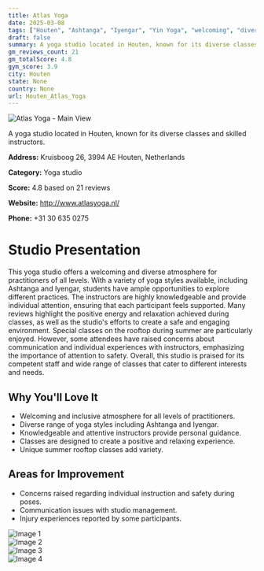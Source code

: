 ```yaml
---
title: Atlas Yoga
date: 2025-03-08
tags: ["Houten", "Ashtanga", "Iyengar", "Yin Yoga", "welcoming", "diverse", "Houten"]  
draft: false
summary: A yoga studio located in Houten, known for its diverse classes and skilled instructors.
gm_reviews_count: 21
gm_totalScore: 4.8
gym_score: 3.9
city: Houten
state: None
country: None
url: Houten_Atlas_Yoga
---
```


<div className="aspect-[16/9] relative my-8">
  <img 
    src="https://lh5.googleusercontent.com/p/AF1QipMNnXbiHJ1nvkiJ59h0wKs7lkIcMrYwcZBaUhAy=w1920-h1080-k-no"
    alt="Atlas Yoga - Main View"
    className="object-cover absolute inset-0 w-full h-full rounded-lg"
  />
</div>

A yoga studio located in Houten, known for its diverse classes and skilled instructors.

**Address:** Kruisboog 26, 3994 AE Houten, Netherlands

**Category:** Yoga studio

**Score:** 4.8 based on 21 reviews

**Website:** http://www.atlasyoga.nl/

**Phone:** +31 30 635 0275

# Studio Presentation

This yoga studio offers a welcoming and diverse atmosphere for practitioners of all levels. With a variety of yoga styles available, including Ashtanga and Iyengar, students have ample opportunities to explore different practices. The instructors are highly knowledgeable and provide individual attention, ensuring that each participant feels supported. Many reviews highlight the positive energy and relaxation achieved during classes, as well as the studio's efforts to create a safe and engaging environment. Special classes on the rooftop during summer are particularly enjoyed. However, some attendees have raised concerns about communication and individual experiences with instructors, emphasizing the importance of attention to safety. Overall, this studio is praised for its competent staff and wide range of classes that cater to different interests and needs.

## Why You'll Love It

- Welcoming and inclusive atmosphere for all levels of practitioners.
- Diverse range of yoga styles including Ashtanga and Iyengar.
- Knowledgeable and attentive instructors provide personal guidance.
- Classes are designed to create a positive and relaxing experience.
- Unique summer rooftop classes add variety.

## Areas for Improvement

- Concerns raised regarding individual instruction and safety during poses.
- Communication issues with studio management.
- Injury experiences reported by some participants.

<div className="grid grid-cols-1 xl:grid-cols-2 gap-4 my-8">
<div className="aspect-[4/3] relative"><img src="https://lh5.googleusercontent.com/p/AF1QipP57Aw-UB5x-u6hsHi1C2yPiaNbDL-1O0TAZPFR=w1920-h1080-k-no" alt="Image 1" className="object-cover absolute inset-0 w-full h-full rounded-lg" /></div>
<div className="aspect-[4/3] relative"><img src="https://lh5.googleusercontent.com/p/AF1QipNlrjUPvUPZq016YwklLiWbqeQfqH8sN4JF9nnI=w1920-h1080-k-no" alt="Image 2" className="object-cover absolute inset-0 w-full h-full rounded-lg" /></div>
<div className="aspect-[4/3] relative"><img src="https://lh5.googleusercontent.com/p/AF1QipNRN4sIhXMyYBWR9gc28IUovyCRLYnWyRKEmhpk=w1920-h1080-k-no" alt="Image 3" className="object-cover absolute inset-0 w-full h-full rounded-lg" /></div>
<div className="aspect-[4/3] relative"><img src="https://lh5.googleusercontent.com/p/AF1QipNlB706l3OPTad7oTEP5diFO2IrFcCnBtuYXKqs=w1920-h1080-k-no" alt="Image 4" className="object-cover absolute inset-0 w-full h-full rounded-lg" /></div>
</div>